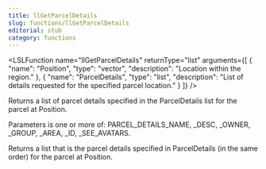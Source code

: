 ```yaml
---
title: llGetParcelDetails
slug: functions/llGetParcelDetails
editorial: stub
category: functions
---
```


<LSLFunction
	name="llGetParcelDetails"
	returnType="list"
	arguments={[
	{
		"name": "Position",
		"type": "vector",
		"description": "Location within the region."
	},
	{
		"name": "ParcelDetails",
		"type": "list",
		"description": "List of details requested for the specified parcel location."
	}
]}
/>

Returns a list of parcel details specified in the ParcelDetails list for the parcel at Position.

Parameters is one or more of: PARCEL_DETAILS_NAME, _DESC, _OWNER, _GROUP, _AREA, _ID, _SEE_AVATARS.

Returns a list that is the parcel details specified in ParcelDetails (in the same order) for the parcel at Position.
